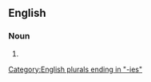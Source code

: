 ==English==

===Noun===
{{head|en|noun form}}

# {{plural of|acridity|lang=en}}

[[Category:English plurals ending in "-ies"]]